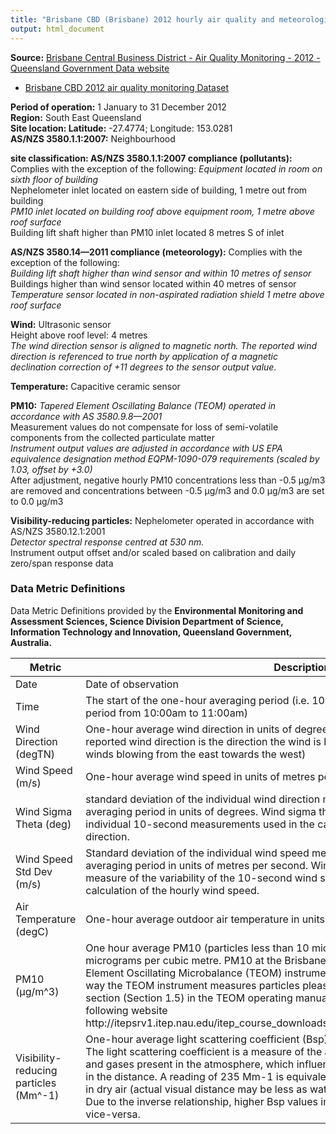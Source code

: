 ```yaml
---
title: "Brisbane CBD (Brisbane) 2012 hourly air quality and meteorological data"
output: html_document
---
```



**Source:** [Brisbane Central Business District - Air Quality Monitoring - 2012 - Queensland Government Data website](https://data.qld.gov.au/dataset/air-quality-monitoring-2012/resource/35aec14e-469c-4508-9b63-551100662959)

* [Brisbane CBD 2012 air quality monitoring Dataset](http://ehp.qld.gov.au/data-sets/brisbanecbd-aq-2012.csv)

**Period of operation:** 1 January to 31 December 2012  
**Region:** South East Queensland  
**Site location: Latitude:** -27.4774; Longitude: 153.0281  
**AS/NZS 3580.1.1:2007:** Neighbourhood  

**site classification: AS/NZS 3580.1.1:2007 compliance (pollutants):** Complies with the exception of the following:
*Equipment located in room on sixth floor of building*  
Nephelometer inlet located on eastern side of building, 1 metre out from building  
*PM10 inlet located on building roof above equipment room, 1 metre above roof surface*  
Building lift shaft higher than PM10 inlet located 8 metres S of inlet  

**AS/NZS 3580.14—2011 compliance (meteorology):** Complies with the exception of the following:  
*Building lift shaft higher than wind sensor and within 10 metres of sensor*  
Buildings higher than wind sensor located within 40 metres of sensor  
*Temperature sensor located in non-aspirated radiation shield 1 metre above roof surface*  

**Wind:** Ultrasonic sensor  
Height above roof level: 4 metres  
*The wind direction sensor is aligned to magnetic north. The reported wind direction is referenced to true north by application of a magnetic declination correction of +11 degrees to the sensor output value.*  

**Temperature:** Capacitive ceramic sensor  

**PM10:**  *Tapered Element Oscillating Balance (TEOM) operated in accordance with AS 3580.9.8—2001*  
Measurement values do not compensate for loss of semi-volatile components from the collected particulate matter  
*Instrument output values are adjusted in accordance with US EPA equivalence designation method EQPM-1090-079 requirements (scaled by 1.03, offset by +3.0)*  
After adjustment, negative hourly PM10 concentrations less than -0.5 µg/m3 are removed and concentrations between -0.5 µg/m3 and 0.0 µg/m3 are set to 0.0 µg/m3  

**Visibility-reducing particles:** Nephelometer operated in accordance with AS/NZS 3580.12.1:2001  
*Detector spectral response centred at 530 nm.*  
Instrument output offset and/or scaled based on calibration and daily zero/span response data

### Data Metric Definitions 

Data Metric Definitions provided by the **Environmental Monitoring and Assessment Sciences, Science Division
Department of Science, Information Technology and Innovation, Queensland Government, Australia.**

|Metric |Description|
|-------|-----------|
|Date|Date of observation|
|Time|The start of the one-hour averaging period (i.e. 10:00am reports the average value for the period from 10:00am to 11:00am)|
|Wind Direction (degTN)|One-hour average wind direction in units of degrees relative to true north reference. The reported wind direction is the direction the wind is blowing from (i.e. 90 degrees means winds blowing from the east towards the west)|
|Wind Speed (m/s)|One-hour average wind speed in units of metres per second|
|Wind Sigma Theta (deg)|standard deviation of the individual wind direction measurements during the one-hour averaging period in units of degrees.  Wind sigma theta is a measure of the variability of the individual 10-second measurements used in the calculation of the hourly average wind direction.|
|Wind Speed Std Dev (m/s)|Standard deviation of the individual wind speed measurements during the one-hour averaging period in units of metres per second. Wind speed standard deviation is a measure of the variability of the 10-second wind speed measurements used in the calculation of the hourly wind speed.|
|Air Temperature (degC)|One-hour average outdoor air temperature in units of degrees Celcius|
|PM10 (µg/m^3)|One hour average PM10 (particles less than 10 micrometres in diameter) in units of micrograms per cubic metre.  PM10 at the Brisbane CBD site is measured with a Tapered Element Oscillating Microbalance (TEOM) instrument.  If you want more information on the way the TEOM instrument measures particles please refer to the theory of operation section (Section 1.5) in the TEOM operating manual (a copy can be obtained from the following website http://itepsrv1.itep.nau.edu/itep_course_downloads/Glenns_FTP%20folder/Jack/1400.pdf).|
|Visibility-reducing particles (Mm^-1)|One-hour average light scattering coefficient (Bsp) value in units of inverse megametres.  The light scattering coefficient is a measure of the amount of scattering of light by particles and gases present in the atmosphere, which influences how far one can distinguish objects in the distance.  A reading of 235 Mm-1 is equivalent to a visual distance of 20 kilometres in dry air (actual visual distance may be less as water vapour in the air also scatters light).  Due to the inverse relationship, higher Bsp values indicate reduced visual distance and vice-versa.|


